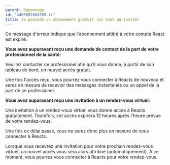 ```yaml
---
parent: Dépannage
id: "4405001604765-fr"
title: Je possède un abonnement gratuit (en tant qu'invité)
---
```

Ce message d'erreur indique que l'abonnement attitré à votre compte React est expiré.

**Vous avez auparavant reçu une demande de contact de la part de votre professionnel de la santé:**

Veuillez contacter ce professionel afin qu'il vous donne, à partir de son tableau de bord, un nouvel accès gratuit.

Une fois l'accès reçu, vous pourrez vous connecter à Reacts de nouveau et serez en mesure de recevoir des messages instantanés ou un appel de la part de ce professionel.

**Vous avez auparavant reçu une invitation à un rendez-vous virtuel:**

Une invitation à un rendez-vous virtuel vous donne accès à Reacts gratuitement. Toutefois, cet accès expirera 12 heures après l'heure prévue de votre rendez-vous.

Une fois ce délai passé, vous ne serez donc plus en mesure de vous connecter à Reacts.

Lorsque vous recevrez une invitation pour votre prochain rendez-vous virtuel, un nouvel accès vous sera alors attribué (automatiquement). À ce moment, vous pourrez vous connecter à Reacts pour votre rendez-vous.
